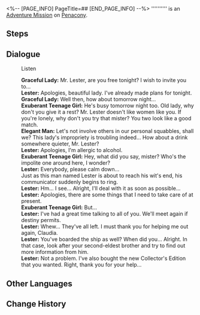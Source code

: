 <%-- [PAGE_INFO]
PageTitle=##
[END_PAGE_INFO] --%>
{{Stub|Dialogue.}}
{{Mission Infobox
|id            = 4040345
|title         = 
|image         = <!--Mission .png-->
|type          = Adventure
|event_name    = 
|chapter       = 
|requirements  = [[Trailblaze Mission]] ''[[Stranger in a Strange Land]]'' completed
|summary       = <!--official mission summary from Fate's Atlas-->
|characters    = Elegant Man; Exuberant Teenage Girl; Graceful Lady; Lester; Trailblazer
|startLocation = [[Penacony]] - [[(The Radiant Feldspar/The Trailblaze's Stern/The Tatalov/The Soaring Clock Hand)]]
|world         = Penacony
|area          = (The Radiant Feldspar/The Trailblaze's Stern/The Tatalov/The Soaring Clock Hand)
|prev          = 
|next          = 
|rewards       = 
}}
'''''''''' is an [[Adventure Mission]] on [[Penacony]].

==Steps==


<!--
==Gameplay Notes==

--><!--
==Trial Character==

-->
==Dialogue==
{{Stub Dialogue}}

:{{DIcon|Talk}} Listen
:'''Graceful Lady:''' Mr. Lester, are you free tonight? I wish to invite you to...
:'''Lester:''' Apologies, beautiful lady. I've already made plans for tonight.
:'''Graceful Lady:''' Well then, how about tomorrow night...
:'''Exuberant Teenage Girl:''' He's busy tomorrow night too. Old lady, why don't you give it a rest? Mr. Lester doesn't like women like you. If you're lonely, why don't you try that mister? You two look like a good match.
:'''Elegant Man:''' Let's not involve others in our personal squabbles, shall we? This lady's impropriety is troubling indeed... How about a drink somewhere quieter, Mr. Lester?
:'''Lester:''' Apologies, I'm allergic to alcohol.
:'''Exuberant Teenage Girl:''' Hey, what did you say, mister? Who's the impolite one around here, I wonder?
:'''Lester:''' Everybody, please calm down...
:Just as this man named Lester is about to reach his wit's end, his communicator suddenly begins to ring.
:'''Lester:''' Hm... I see... Alright, I'll deal with it as soon as possible...
:'''Lester:''' Apologies, there are some things that I need to take care of at present.
:'''Exuberant Teenage Girl:''' But...
:'''Lester:''' I've had a great time talking to all of you. We'll meet again if destiny permits.
:'''Lester:''' Whew... They've all left. I must thank you for helping me out again, Claudia.
:'''Lester:''' You've boarded the ship as well? When did you... Alright. In that case, look after your second-eldest brother and try to find out more information from him.
:'''Lester:''' Not a problem. I've also bought the new Collector's Edition that you wanted. Right, thank you for your help...
{{Dialogue End}}

==Other Languages==
{{Other Languages
|en   = 
|zhs  = 
|zht  = 
|ja   = 
|ko   = 
|es   = 
|fr   = 
|ru   = 
|th   = 
|vi   = 
|de   = 
|id   = 
|pt   = 
}}

==Change History==
{{Change History|2.3}}
